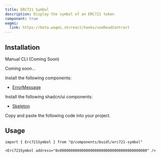 ```yaml
---
title: ERC721 Symbol
description: Display the symbol of an ERC721 token
component: true
wagmi:
  link: https://beta.wagmi.sh/react/hooks/useReadContract
---
```


<ComponentPreview
  name="erc721-symbol-demo"
  className="[&_.preview>[data-orientation=vertical]]:sm:max-w-[70%]"
/>

## Installation

<Tabs defaultValue="manual">

<TabsList>
  <TabsTrigger value="manual">Manual</TabsTrigger>
  <TabsTrigger disabled={true} value="cli">
    CLI (Coming Soon)
  </TabsTrigger>
</TabsList>

<TabsContent value="cli">

<Steps>

<Step>Coming soon...</Step>

</Steps>

</TabsContent>

<TabsContent value="manual">

<Steps>

<Step>Install the following components:</Step>

- [ErrorMessage](/docs/components/error-message)

<Step>Install the following shadcn/ui components:</Step>

- [Skeleton](https://ui.shadcn.com/docs/components/skeleton)

<Step>Copy and paste the following code into your project.</Step>

<ComponentSource name="erc721-symbol" />

</Steps>

</TabsContent>

</Tabs>

## Usage

```tsx
import { Erc721Symbol } from "@/components/buidl/erc721-symbol"
```

```tsx
<Erc721Symbol address="0x0000000000000000000000000000000000000000" />
```
